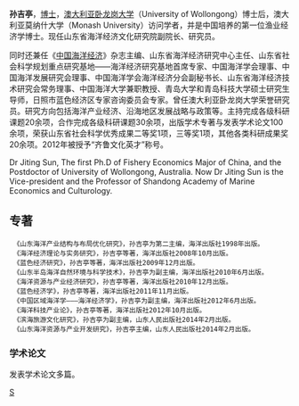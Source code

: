 {{unreferenced|time=2011-03-05T12:03:28+00:00}}
'''孙吉亭'''，[[博士|博士]]，[[澳大利亚|澳大利亚]][[卧龙岗大学|卧龙岗大学]]（University of Wollongong）博士后，澳大利亚莫纳什大学（Monash University）访问学者，并是中国培养的第一位渔业经济学博士。现任山东省海洋经济文化研究院副院长、研究员。

同时还兼任《[[中国海洋经济|中国海洋经济]]》杂志主编、山东省海洋经济研究中心主任、山东省社会科学规划重点研究基地——海洋经济研究基地首席专家、中国海洋学会理事、中国海洋发展研究会理事、中国海洋学会海洋经济分会副秘书长、山东省海洋经济技术研究会常务理事、中国海洋大学兼职教授、青岛大学和青岛科技大学硕士研究生导师，日照市蓝色经济区专家咨询委员会专家。曾任澳大利亚卧龙岗大学荣誉研究员。研究方向包括海洋产业经济、沿海地区发展战略与政策等。主持完成各级科研课题20余项，合作完成各级科研课题30余项，出版学术专著与发表学术论文100余项，荣获山东省社会科学优秀成果二等奖1项，三等奖1项，其他各类科研成果奖20余项。2012年被授予“齐鲁文化英才”称号。


Dr Jiting Sun, The first Ph.D of Fishery Economics Major of China, and the Postdoctor of University of Wollongong, Australia. Now Dr Jiting Sun is the Vice-president and the Professor of Shandong Academy of Marine Economics and Culturology.

==专著==

  《山东海洋产业结构与布局优化研究》，孙吉亭为第二主编，海洋出版社1998年出版。
  《海洋经济理论与实务研究》，孙吉亭等著，海洋出版社2008年10月出版。
  《蓝色经济研究》，孙吉亭等著，海洋出版社2009年12月出版。
  《山东半岛海洋自然环境与科学技术》，孙吉亭为副主编，海洋出版社2010年6月出版。
  《海洋资源与产业经济研究》，孙吉亭等著，海洋出版社2010年12月出版。
  《蓝色经济学》，孙吉亭等著，海洋出版社2011年11月出版。
  《中国区域海洋学———海洋经济学》，孙吉亭为副主编，海洋出版社2012年6月出版。
  《海洋科技产业论》，孙吉亭等著，海洋出版社2012年10月出版。
  《滨海旅游文化研究》，孙吉亭为副主编，山东人民出版社2014年2月出版。
  《山东海洋资源与产业开发研究》，孙吉亭主编，山东人民出版社2014年2月出版。

===学术论文===
发表学术论文多篇。

[[Category:中国经济学家|S]]